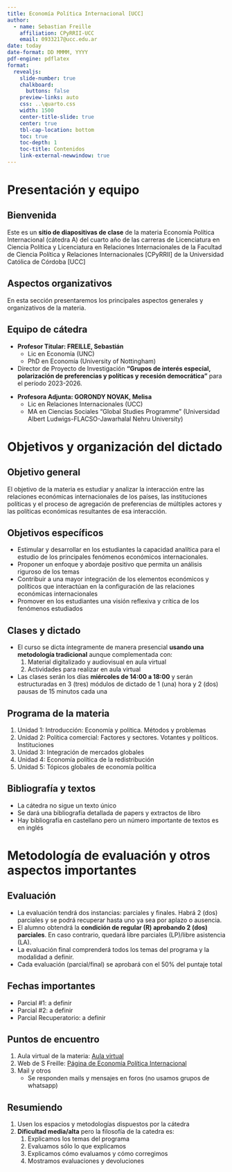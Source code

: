 ```yaml
---
title: Economía Política Internacional [UCC]
author:
  - name: Sebastian Freille
    affiliation: CPyRRII-UCC
    email: 0933217@ucc.edu.ar
date: today
date-format: DD MMMM, YYYY
pdf-engine: pdflatex
format:
  revealjs:
    slide-number: true
    chalkboard:
      buttons: false
    preview-links: auto
    css: ..\quarto.css
    width: 1500
    center-title-slide: true
    center: true
    tbl-cap-location: bottom	
    toc: true
    toc-depth: 1
    toc-title: Contenidos
    link-external-newwindow: true
---
```


# Presentación y equipo {background="#691DAB"}

## Bienvenida 

Este es un **sitio de diapositivas de clase** de la materia Economía
Política Internacional (cátedra A) del cuarto año de las carreras de
Licenciatura en Ciencia Política y Licenciatura en Relaciones
Internacionales de la Facultad de Ciencia Política y Relaciones
Internacionales [CPyRRII] de la Universidad Católica de Córdoba [UCC]

## Aspectos organizativos 

En esta sección presentaremos los principales aspectos generales y organizativos de la materia. 

## Equipo de cátedra

- **Profesor Titular: FREILLE, Sebastián**
    - Lic en Economía (UNC)
    - PhD en Economía (University of Nottingham)
- Director de Proyecto de Investigación **"Grupos de interés especial,
  polarización de preferencias y políticas y recesión democrática"**
  para el período 2023-2026. 

::: {.content-hidden}
- **Profesora Adjunta: GORONDY NOVAK, Melisa**
    - Lic en Relaciones Internacionales (UCC)
    - MA en Ciencias Sociales "Global Studies Programme" (Universidad
      Albert Ludwigs-FLACSO-Jawarhalal Nehru University)
:::

# Objetivos y organización del dictado {background="#691DAB"}

## Objetivo general

El objetivo de la materia es estudiar y analizar la
interacción entre las relaciones económicas internacionales de los
países, las instituciones políticas y el proceso de agregación de
preferencias de múltiples actores y las políticas económicas
resultantes de esa interacción. 

## Objetivos específicos

- Estimular y desarrollar en los estudiantes la capacidad analítica para el estudio de los principales fenómenos económicos internacionales.
- Proponer un enfoque y abordaje positivo que permita un  análisis riguroso de los temas 
- Contribuir a una mayor integración de los elementos económicos y políticos que interactúan en la configuración de las relaciones económicas internacionales
- Promover en los estudiantes una visión reflexiva y crítica de
  los fenómenos estudiados

## Clases y dictado

- El curso se dicta íntegramente de manera presencial **usando una
  metodología tradicional** aunque complementada con: 
  1. Material digitalizado y audiovisual en aula virtual 
  2. Actividades para realizar en aula virtual
- Las clases serán los días **miércoles de 14:00 a 18:00** y serán
estructuradas en 3 (tres) módulos de dictado de 1 (una) hora y 2 (dos)
pausas de 15 minutos cada una 

## Programa de la materia

1. Unidad 1: Introducción: Economía y política. Métodos y problemas
2. Unidad 2: Política comercial: Factores y sectores. Votantes y
  políticos. Instituciones
3. Unidad 3: Integración de mercados globales
4. Unidad 4: Economía política de la redistribución
5. Unidad 5: Tópicos globales de economía política

## Bibliografía y textos

- La cátedra no sigue un texto único
- Se dará una bibliografía detallada de papers y extractos de libro
- Hay bibliografía en castellano pero un número importante de textos es en inglés

# Metodología de evaluación y otros aspectos importantes {background="#691DAB"}


## Evaluación

- La evaluación tendrá dos instancias: parciales y finales. Habrá 2
  (dos) parciales y se podrá recuperar hasta uno ya sea por aplazo o ausencia.
- El alumno obtendrá la **condición de regular (R) aprobando 2
  (dos) parciales**. En caso contrario, quedará libre parciales (LP)/libre asistencia (LA). 
- La evaluación final comprenderá todos los temas del programa y la modalidad a definir.
- Cada evaluación (parcial/final) se aprobará con el 50\% del puntaje total

## Fechas importantes

- Parcial #1: a definir
- Parcial #2: a definir
- Parcial Recuperatorio: a definir

## Puntos de encuentro

1. Aula virtual de la materia: [Aula virtual](https://campusvirtual.ucc.edu.ar/course/view.php?id=2037)
2. Web de S Freille: [Página de Economía Política Internacional](https://sfreille.github.io/teaching/epin)
4. Mail y otros
    - Se responden mails y mensajes en foros (no usamos grupos de whatsapp)

## Resumiendo

1. Usen los espacios y metodologías dispuestos por la cátedra
2. **Dificultad media/alta** pero la filosofía de la catedra es:
    1. Explicamos los temas del programa 
    2. Evaluamos sólo lo que explicamos
    3. Explicamos cómo evaluamos y cómo corregimos
    4. Mostramos evaluaciones y devoluciones
